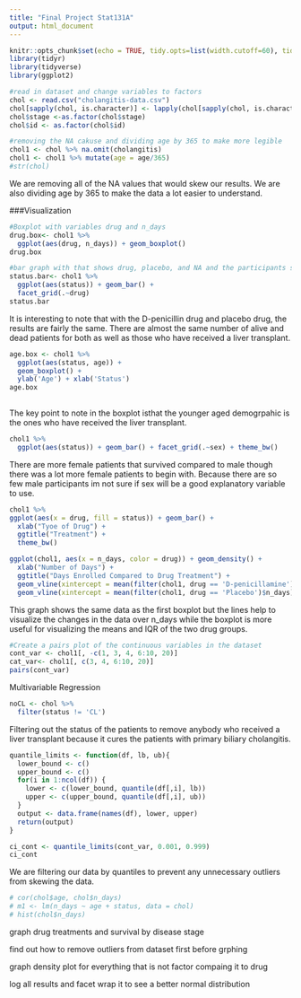 ```yaml
---
title: "Final Project Stat131A"
output: html_document
---
```


```r
knitr::opts_chunk$set(echo = TRUE, tidy.opts=list(width.cutoff=60), tidy=TRUE)
library(tidyr)
library(tidyverse)
library(ggplot2)
```


```r
#read in dataset and change variables to factors
chol <- read.csv("cholangitis-data.csv")
chol[sapply(chol, is.character)] <- lapply(chol[sapply(chol, is.character)], as.factor)
chol$stage <-as.factor(chol$stage)
chol$id <- as.factor(chol$id)

#removing the NA cakuse and dividing age by 365 to make more legible 
chol1 <- chol %>% na.omit(cholangitis)
chol1 <- chol1 %>% mutate(age = age/365)
#str(chol)
```
We are removing all of the NA values that would skew our results. We are also dividing age by 365 to make the data a lot easier to understand. 

###Visualization
```r
#Boxplot with variables drug and n_days
drug.box<- chol1 %>% 
  ggplot(aes(drug, n_days)) + geom_boxplot()
drug.box
```


```r
#bar graph with that shows drug, placebo, and NA and the participants status 
status.bar<- chol1 %>% 
  ggplot(aes(status)) + geom_bar() +
  facet_grid(.~drug)
status.bar
```
It is interesting to note that with the D-penicillin drug and placebo drug, the results are fairly the same. There are almost the same number of alive and dead patients for both as well as those who have received a liver transplant. 

```r
age.box <- chol1 %>% 
  ggplot(aes(status, age)) + 
  geom_boxplot() +
  ylab('Age') + xlab('Status')
age.box
  
```
The key point to note in the boxplot isthat the younger aged demogrpahic is the ones who have received the liver transplant. 

```r
chol1 %>% 
  ggplot(aes(status)) + geom_bar() + facet_grid(.~sex) + theme_bw()

```
There are more female patients that survived compared to male though there 
was a lot more female patients to begin with. Because there are so few male
participants im not sure if sex will be a good explanatory variable to use.

```r
chol1 %>% 
ggplot(aes(x = drug, fill = status)) + geom_bar() + 
  xlab("Tyoe of Drug") + 
  ggtitle("Treatment") + 
  theme_bw()
```
```r
ggplot(chol1, aes(x = n_days, color = drug)) + geom_density() + 
  xlab("Number of Days") + 
  ggtitle("Days Enrolled Compared to Drug Treatment") + 
  geom_vline(xintercept = mean(filter(chol1, drug == 'D-penicillamine')$n_days), color = 'red', linetype="dotted") + 
  geom_vline(xintercept = mean(filter(chol1, drug == 'Placebo')$n_days), color = 'green', linetype="dotted") + theme_bw()
```

This graph shows the same data as the first boxplot but the lines help to
visualize the changes in the data over n_days while the boxplot is more useful 
for visualizing the means and IQR of the two drug groups.


```r
#Create a pairs plot of the continuous variables in the dataset
cont_var <- chol1[, -c(1, 3, 4, 6:10, 20)]
cat_var<- chol1[, c(3, 4, 6:10, 20)]
pairs(cont_var)
```

Multivariable Regression
```r
noCL <- chol %>% 
  filter(status != 'CL')
```
Filtering out the status of the patients to remove anybody who received a liver transplant because it cures the patients with primary biliary cholangitis. 


```r
quantile_limits <- function(df, lb, ub){
  lower_bound <- c()
  upper_bound <- c()
  for(i in 1:ncol(df)) {
    lower <- c(lower_bound, quantile(df[,i], lb))
    upper <- c(upper_bound, quantile(df[,i], ub))
  }
  output <- data.frame(names(df), lower, upper)
  return(output)
}

ci_cont <- quantile_limits(cont_var, 0.001, 0.999)
ci_cont


```
We are filtering our data by quantiles to prevent any unnecessary outliers from skewing the data.



```r
# cor(chol$age, chol$n_days)
# m1 <- lm(n_days ~ age + status, data = chol) 
# hist(chol$n_days)

```



graph drug treatments and survival by disease stage 

find out how to remove outliers from dataset first before grphing 

graph density plot for everything that is not factor compaing it to drug 

log all results and facet wrap it to see a better normal distribution 
